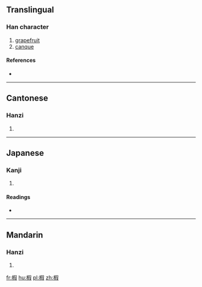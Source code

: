 ==Translingual==

===Han character===
{{Han char|rn=75|rad=木|as=09|sn=13|four=47947|canj=DRSE}}

# [[grapefruit]]
# [[canque]] {{gloss|Chinese cotton fabric}}

====References====
* {{Han ref|kx=0537.240|dkj=15076|dj=0925.090|hdz=21257.020|uh=6935|ud=26933|bh=DDD9|bd=56793}}

----

==Cantonese==

===Hanzi===
{{yue-hanzi|jyut=|y=ga2}}

# {{defn|lang=yue|sort=木09}}

----

==Japanese==

===Kanji===
{{ja-kanji|grade=|rs=木09}}

# {{defn|lang=ja|sort=木09}}

====Readings====
* {{ja-readings|on=[[か]] (ka), [[け]] (ke), [[げ]] (ge)|kun=[[くい]] (kui)}}

----

==Mandarin==

===Hanzi===
{{cmn-hanzi|pin=[[jiǎ]] ([[jia3]])|wg=chia<sup>3</sup>}}

# {{defn|lang=cmn|sort=木09}}

[[fr:椵]]
[[hu:椵]]
[[pl:椵]]
[[zh:椵]]